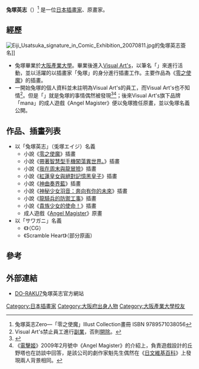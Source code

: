 {{Japanese|japanese=兎塚エイジ|kana=うさつか えいじ|romaji=Usatsuka Eiji}}
'''兔塚英志'''（{{lang|ja|兎塚エイジ}}）<ref>兔塚英志Zero—「零之使魔」Illust Collection畫冊 ISBN 9789571038056</ref> 是一位[[日本|日本]][[插畫家|插畫家]]、原畫家。

==經歷==
[[File:Eiji_Usatsuka_signature_in_Comic_Exhibition_20070811.jpg|thumb]]的兔塚英志簽名]]
*兔塚畢業於[[大阪產業大學|大阪產業大學]]。畢業後進入[[Visual_Art's|Visual Art's]]，以筆名「{{lang|ja|サワガニ}}」來進行活動，並以活躍的以插畫家「兔塚」的身分進行插畫工作。主要作品為《[[零之使魔|零之使魔]]》的插畫。
*一開始兔塚的個人資料並未註明為Visual Art's的員工，而Visual Art's也不知情<ref>Visual Art's禁止員工進行[[副業|副業]]，否則[[開除|開除]]。</ref>。但是「{{lang|ja|サワガニ}}」就是兔塚的事情偶然被發現<ref>{{Cite web |url=http://ralf-halfmoon.jugem.jp/?eid=306 |title=「ゼロの使い魔」の兎塚エイジ氏がエロゲデビュー！　その意外な真相とは |accessdate=2009-02-05 |archive-date=2009-04-08 |archive-url=https://web.archive.org/web/20090408002630/http://ralf-halfmoon.jugem.jp/?eid=306 |dead-url=no }}</ref><ref>《[[電擊姬|電擊姬]]》2009年2月號中《Angel Magister》的介紹上，負責遊戲設計的丘野塔也在訪談中回答，是該公司的劇作家魁先生偶然在《[[日文維基百科|日文維基百科]]》上發現兩人背景相同。</ref>；後來Visual Art's旗下品牌「mana」的成人遊戲《Angel Magister》便以兔塚擔任原畫，並以兔塚名義公開。

== 作品、插畫列表 ==
*以「兔塚英志」（兎塚エイジ）名義
**小說《[[零之使魔|零之使魔]]》插畫
**小說《[[帶著智慧型手機闖蕩異世界。|帶著智慧型手機闖蕩異世界。]]》插畫
**小說《[[我在周末與龍冒險|我在周末與龍冒險]]》插畫
**小說《[[紅蓮皇女與絕對記憶黑皇子|紅蓮皇女與絕對記憶黑皇子]]》插畫
**小說《[[神曲奏界|神曲奏界藍]]》插畫
**小說《[[神秘少女羽音：奔向有你的未來|神秘少女羽音：奔向有你的未來]]》插畫
**小說《[[龍騎兵的防禦工事|龍騎兵的防禦工事]]》插畫
**小說《[[貴族少女的使命！|貴族少女的使命！]]》插畫
**成人遊戲《[[Angel_Magister|Angel Magister]]》原畫
*以「サワガニ」名義
**《{{lang|ja|桜の木下で}}》（CG）
**《Scramble Heart》（部分原画）

==參考==
{{reflist}}

==外部連結==
*[https://web.archive.org/web/20101127022412/http://www.geocities.jp/douraku_7/ DO-RAKU7]{{ja}}兔塚英志官方網站

{{DEFAULTSORT:Usatsuka Eiji}}
[[Category:日本插畫家|Category:日本插畫家]]
[[Category:大阪府出身人物|Category:大阪府出身人物]]
[[Category:大阪產業大學校友|Category:大阪產業大學校友]]